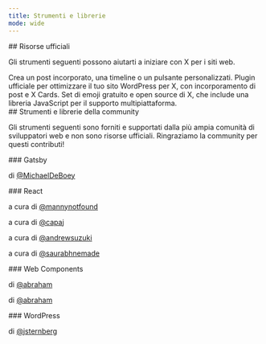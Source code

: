 ```yaml
---
title: Strumenti e librerie
mode: wide
---
```


<div id="official-resources">
  ## Risorse ufficiali
</div>

Gli strumenti seguenti possono aiutarti a iniziare con X per i siti web.

<CardGroup cols={3}>
<Card
  title="publish.x.com"
  icon="x-twitter"
  href="https://publish.x.com/"
>
Crea un post incorporato, una timeline o un pulsante personalizzati.
</Card>
<Card
  title="Twitter for WordPress"
  icon="x-twitter"
  href="https://github.com/twitter/wordpress"
>
Plugin ufficiale per ottimizzare il tuo sito WordPress per X, con incorporamento di post e X Cards.
</Card>
<Card
  title="twemoji"
  icon="x-twitter"
  href="https://twemoji.x.com/"
>
Set di emoji gratuito e open source di X, che include una libreria JavaScript per il supporto multipiattaforma.
</Card>
</CardGroup>

<div id="community-tools-and-libraries">
  ## Strumenti e librerie della community
</div>

Gli strumenti seguenti sono forniti e supportati dalla più ampia comunità di sviluppatori web e non sono risorse ufficiali. Ringraziamo la community per questi contributi!

<div id="gatsby">
  ### Gatsby
</div>

<CardGroup>
<Card title="gatsby-remark-embedded" icon="code" href="https://github.com/MichaelDeBoey/gatsby-remark-embedder">

di [@MichaelDeBoey](https://github.com/MichaelDeBoey)
</Card>
</CardGroup>

<div id="react">
  ### React
</div>

<CardGroup cols={3}>
<Card title="react-tweet" icon="react" href="https://github.com/mannynotfound/react-tweet">

a cura di [@mannynotfound](https://github.com/mannynotfound)
</Card>
<Card title="react-tweet-embed" icon="react" href="https://github.com/capaj/react-tweet-embed">

a cura di [@capaj](https://github.com/capaj)
</Card>


<Card title="react-twitter-widgets" icon="react" href="https://github.com/andrewsuzuki/react-twitter-widgets">

a cura di [@andrewsuzuki](https://github.com/andrewsuzuki)
</Card>

<Card title="react-twitter-embed" icon="react" href="https://github.com/saurabhnemade/react-twitter-embed">

a cura di [@saurabhnemade](https://github.com/saurabhnemade)
</Card>
</CardGroup>

<div id="web-components">
  ### Web Components
</div>

<CardGroup cols={3}>
  <Card title="twitter-status" icon="code" href="https://github.com/abraham/twitter-status">

  di [@abraham](https://x.com/abraham)
  </Card>
  <Card title="twitter-user" icon="code" href="https://github.com/abraham/twitter-user">

  di [@abraham](https://x.com/abraham)
  </Card>
</CardGroup>

<div id="wordpress">
  ### WordPress
</div>

<CardGroup cols={3}>
  <Card title="TwitterWP" icon="wordpress" href="https://github.com/jtsternberg/TwitterWP">

 di [@jsternberg](https://github.com/jtsternberg)
  </Card>
</CardGroup>